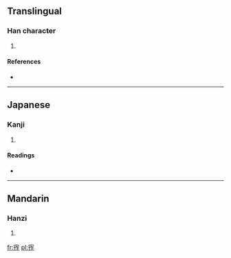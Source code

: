 ==Translingual==

===Han character===
{{Han char|rn=40|rad=宀|as=07|sn=10|four=|canj=十人人尸 (JOOS)}}

# {{defn|Han|sort=宀07}}

====References====
* {{Han ref|kx=0286.090|dkj=07162|dj=0565.050|hdz=20933.080|uh=5BB1|ud=23473}}

----

==Japanese==

===Kanji===
{{ja-kanji|grade=|rs=宀07}}

# {{defn|Japanese|sort=宀07}}

====Readings====
* {{ja-readings|on=[[さ]] (sa), [[じゃ]] (ja)|kun=[[ひろい]] (hiroi)}}

----

==Mandarin==

===Hanzi===
{{cmn-hanzi|pin=[[zhà]] ([[zha4]])|wg=cha<sup>4</sup>}}

# {{defn|Mandarin|sort=宀07}}

[[fr:宱]]
[[pl:宱]]